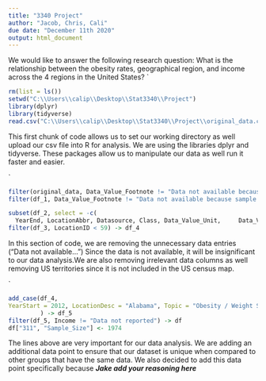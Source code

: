 ---
title: "3340 Project"
author: "Jacob, Chris, Cali"
due date: "December 11th 2020"
output: html_document
---

We would like to answer the following research question: What is the relationship between the obesity rates, geographical region, and income across the 4 regions in the United States?
`
```{r setup, include=FALSE}
rm(list = ls())
setwd("C:\\Users\\calip\\Desktop\\Stat3340\\Project")
library(dplyr)
library(tidyverse)
read.csv("C:\\Users\\calip\\Desktop\\Stat3340\\Project\\original_data.csv") -> original_data
```

This first chunk of code allows us to set our working directory as well upload our csv file into R for analysis. We are using the libraries dplyr and tidyverse. These packages allow us to manipulate our data  as well run it faster and easier. 

`
```{r}
filter(original_data, Data_Value_Footnote != "Data not available because sample size is insufficient.") -> df_1
filter(df_1, Data_Value_Footnote != "Data not available because sample size is insufficient.  If data only missing for the confidence interval, the confidence interval was not calculated.") -> df_2

subset(df_2, select = -c(
  YearEnd, LocationAbbr, Datasource, Class, Data_Value_Unit,     Data_Value_Type, Data_Value_Alt, Data_Value_Footnote,   DataValueTypeID, StratificationCategoryId1, StratificationID1, ClassID, TopicID, QuestionID)) -> df_3
filter(df_3, LocationID < 59) -> df_4
```

In this section of code, we are removing the unnecessary data entries ("Data not available...") Since the data is not available, it will be insignificant to our data analysis.We are also removing irrelevant data columns as well removing US territories since it is not included in the US census map. 

`
```{r}
add_case(df_4, 
YearStart = 2012, LocationDesc = "Alabama", Topic = "Obesity / Weight Status", Question = "Percent of adults aged 18 years and older who have obesity", Data_Value = 29.999, Data_Value_Footnote_Symbol = "", Low_Confidence_Limit = 23.999, High_Confidence_Limit = 33.499, Sample_Size = 1255, Total = "", Age.years. = "", Education = "", Gender = "", Income = "", Race.Ethnicity = "Asian", GeoLocation = "(32.84057112200048, -86.63186076199969)", LocationID = 1, StratificationCategory1 = "Race/Ethnicity", Stratification1 = "Asian"         
         ) -> df_5
filter(df_5, Income != "Data not reported") -> df
df["311", "Sample_Size"] <- 1974
```

The lines above are very important for our data analysis. We are adding an additional data point to ensure that our dataset is unique when compared to other groups that have the same data. We also decided to add this data point specifically because ___Jake add your reasoning here___
